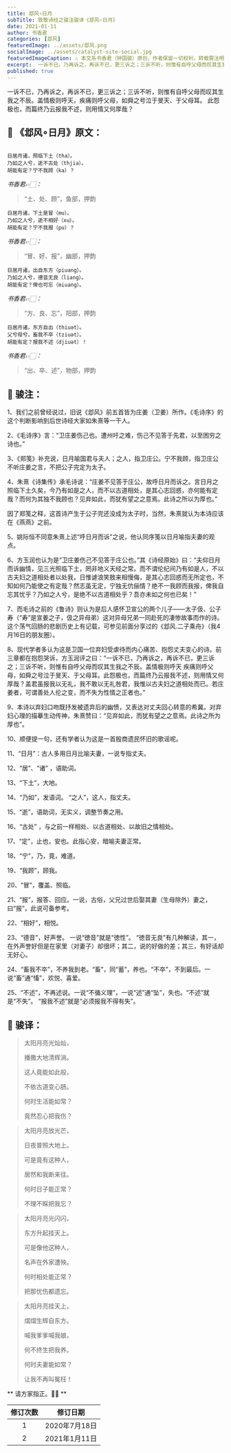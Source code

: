 ```yaml
---
title: 邶风∘日月
subTitle: 致敬诗经之骏注骏译《邶风∘日月》 
date: 2021-01-11 
author: 书香君
categories: [邶风]
featuredImage: ../assets/邶风.png
socialImage: ../assets/catalyst-site-social.jpg
featuredImageCaption: ⚠️️ 本文系书香君（钟国骏）原创，作者保留一切权利，转载需注明出处。
excerpt:  一诉不已，乃再诉之，再诉不已，更三诉之；三诉不听，则惟有自呼父母而叹其生我之不辰。盖情极则呼天，疾痛则呼父母，如舜之号泣于旻天、于父母耳。 此怨极也，而篇终乃云报我不述，则用情又何厚哉？   
published: true
---
```


一诉不已，乃再诉之，再诉不已，更三诉之；三诉不听，则惟有自呼父母而叹其生我之不辰。盖情极则呼天，疾痛则呼父母，如舜之号泣于旻天、于父母耳。
此怨极也，而篇终乃云报我不述，则用情又何厚哉？

## 🌼 《邶风∘日月》原文：
```

日居月诸，照临下土（tha）。
乃如之人兮，逝不古处（thjia）。
胡能有定？宁不我顾（ka）？

```
*书香君👉🏻：* 

> “土、处、顾”，鱼部，押韵

```
日居月诸，下土是冒（mu）。
乃如之人兮，逝不相好（xu）。
胡能有定？宁不我报（pu）？

```
*书香君👉🏻：* 

> “冒、好、报”，幽部，押韵

```
日居月诸，出自东方（piuang）。
乃如之人兮，德音无良（liang）。
胡能有定？俾也可忘（miuang）。

```
*书香君👉🏻：* 

> “方、良、忘”，阳部，押韵

```
日居月诸，东方自出（thiuət）。
父兮母兮，畜我不卒（tziuət）。
胡能有定？报我不述（djiuət）！

```
*书香君👉🏻：* 

> “出、卒、述”，物部，押韵

## 🍁️ 骏注：

1、我们之前曾经说过，旧说《邶风》前五首皆为庄姜（卫姜）所作。《毛诗序》的这个判断影响到后世诗经大家如朱熹等一干人。

2、《毛诗序》言：“卫庄姜伤己也。遭州吁之难，伤己不见答于先君，以至困穷之诗也。”

3、《郑笺》补充说，日月喻国君与夫人；之人，指卫庄公。宁不我顾，指卫庄公不听庄姜之言，不把公子完定为太子。

4、朱熹《诗集传》承毛诗说：“庄姜不见答于庄公，故呼日月而诉之。言日月之照临下土久矣，今乃有如是之人，而不以古道相处，是其心志回惑，亦何能有定哉？而何为其独不我顾也？见弃如此，而犹有望之之意焉。此诗之所以为厚也。”

因了郑笺之释，这首诗产生于公子完还没成为太子时，当然，朱熹就认为本诗应该在《燕燕》之前。

5、姚际恒不同意朱熹上述“呼日月而诉”之说，他认同序笺以日月喻指夫妻的观点。

6、方玉润也认为是“卫庄姜伤己不见答于庄公也。”其《诗经原始》曰：“夫仰日月而诉幽情，见三光照临下土，罔非地义天经之常。而不谓伦纪间乃有如是人，不以古夫妇之道相处者以处我，日惟谑浪笑敖来相慢侮，是其心志回惑而无所定也，不知如何乃能使之有定哉？然志虽无定，宁独无伉俪情？绝不一我顾而我报，俾我自忘其忧乎？乃如之人兮，是绝不以古道相处乎？吾亦未如之何也已矣！”

7、而毛诗之前的《鲁诗》则认为是后人感怀卫宣公的两个儿子——太子伋、公子寿（“寿”是宣姜之子，伋之异母弟）这对异母兄弟一同赴死的凄惨故事而作的诗。这个荡气回肠的悲剧历史上有记载，可参见前面分享过的《邶风.二子乘舟》（我4月16日的朋友圈）。

8、现代学者多认为这是卫国一位弃妇受虐待而内心痛苦、抱怨丈夫变心的诗。前三章都在抱怨哭诉，方玉润评之曰：“一诉不已，乃再诉之，再诉不已，更三诉之；三诉不听，则惟有自呼父母而叹其生我之不辰。盖情极则呼天 疾痛则呼父母，如舜之号泣于旻天、于父母耳。此怨极也，而篇终乃云报我不述，则用情又何厚哉？盖君虽报我以无礼，我不敢以无礼咎君，我惟以古夫妇之道相处而已。若庄姜者，可谓善处人伦之变，而不失为性情之正者也。”

9、本诗以弃妇口吻既抒发被遗弃后的幽愤，又表达对丈夫回心转意的希冀。对弃妇心理的描摹生动传神，朱熹赞曰：“见弃如此，而犹有望之之意焉。此诗之所为厚也”。

10、顺便提一句，还有学者认为这是一首殷商遗民怀旧的歌谣呢。

11、“日月”：古人多用日月比喻夫妻，一说专指丈夫。

12、“居”、“诸” ，语助词。

13、“下土”，大地。

14、“乃如”，发语词。
“之人”，这人，指丈夫。

15、“逝”，语助词，无实义，调整节奏之用。

16、“古处” ，与之前一样相处、以古道相处、以故旧之情相处。

17、“定”，止也，安也。此指心安，暗喻夫妻正常。

18、“宁”，乃，竟，难道。

19、“我顾”，顾我。

20、“冒”，覆盖、照临。

21、“报”，报答、回应。一说，古俗，父兄过世后娶其妻（生母除外）妻之，曰“报”，此说可备参考。

22、“相好”，相悦。

23、“德音”，好声誉。
一说“徳音”就是“徳性”。
“徳音无良”有几种解读，其一，在外声誉好但是在家里（对妻子）却很坏；其二，说的好做的差；其三，有好话却无好心。

24、“畜我不卒”，不养我到老。“畜”，同“蓄”，养也。“不卒”，不到最后。一说“畜”通“慉”，欢悦、喜爱。

25、“不述”，不再述说。一说“不循义理”，一说“述”通“坠”，失也。“不述”就是“不失”。
“报我不述”就是“必须报我不得有失”。

## 🍁️ 骏译：

> 太阳月亮光灿灿，
> 
> 播撒大地清辉淌。
> 
> 这人竟能如此般，
> 
> 不依古道变心肠。
> 
> 何时生活能如常？
> 
> 竟然忍心把我伤？

> 太阳月亮放光芒，
> 
> 日夜普照大地上。
> 
> 可是竟有这种人，
> 
> 居然和我断来往。
> 
> 何时日子能正常？
> 
> 不理不睬把我忘？

> 太阳月亮光闪闪，
> 
> 东方升起挂天上。
> 
> 可是像他这种人，
> 
> 名声在外家遭殃。
> 
> 何时相处能正常？
> 
> 把那忧伤都遗忘。

> 太阳月亮挂天上，
> 
> 熠熠生辉自东方。
> 
> 喊我爹爹喊我娘，
> 
> 何不终生把我养。
> 
> 何时夫妻能如常？
> 
> 让我不再叫冤枉！

** 请方家指正。🙏🏻 **

| 修订次数      | 修订日期 | 
|   :----: |    :----:   | 
| 1    | 2020年7月18日       | 
| 2    | 2021年1月11日       | 
